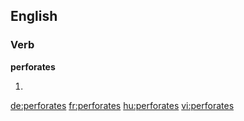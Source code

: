 ==English==

===Verb===
'''perforates'''

# {{third-person singular of|perforate}}

[[de:perforates]]
[[fr:perforates]]
[[hu:perforates]]
[[vi:perforates]]